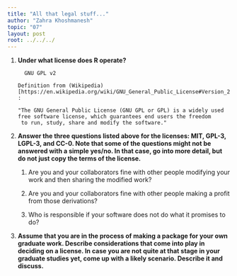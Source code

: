 ```yaml
---
title: "All that legal stuff..."
author: "Zahra Khoshmanesh"
topic: "07"
layout: post
root: ../../../
---
```







1. **Under what license does R operate?**

    	 GNU GPL v2
       
       Definition from (Wikipedia)[https://en.wikipedia.org/wiki/GNU_General_Public_License#Version_2] :
       
       "The GNU General Public License (GNU GPL or GPL) is a widely used free software license, which guarantees end users the freedom 
        to run, study, share and modify the software." 

2. **Answer the three questions listed above for the licenses: MIT, GPL-3,  LGPL-3, and CC-0. Note that some of the questions might not be answered with a simple yes/no. In that case, go into more detail, but do not just copy the terms of the license.**
   
    1. Are you and your collaborators fine with other people modifying your work and then sharing the modified work?

    2. Are you and your collaborators fine with other people making a profit from those derivations?

    3. Who is responsible if your software does not do what it promises to do?

3. **Assume that you are in the process of making a package for your own graduate work. Describe considerations that come into play in deciding on a license. In case you are not quite at that stage in your graduate studies yet, come up with a likely scenario. Describe it and discuss.**

